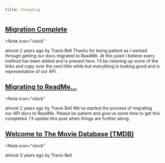 ```yaml
---
title: Changelog 
---
```

## [Migration Complete](https://developer.themoviedb.org/changelog/migration-complete)
<Note
icon="clock"
>
  almost 2 years ago by Travis Bell
</Note>
Thanks for being patient as I worked through getting our docs migrated to ReadMe.
At this point I believe every method has been added and is present here.
I'll be cleaning up some of the links and copy over the next little while but everything is looking good and is representative of our API.

## [Migrating to ReadMe...](https://developer.themoviedb.org/changelog/migrating-to-readme)
<Note
icon="clock"
>
  almost 2 years ago by Travis Bell
</Note>
We've started the process of migrating our API docs to ReadMe. Please be patient and give us some time to get this completed. I'll update this post when things are further along.

## [Welcome to The Movie Database (TMDB)](https://developer.themoviedb.org/changelog/welcome-to-the-movie-database-tmdb)
<Note
icon="clock"
>
  almost 3 years ago by Travis Bell
</Note>
